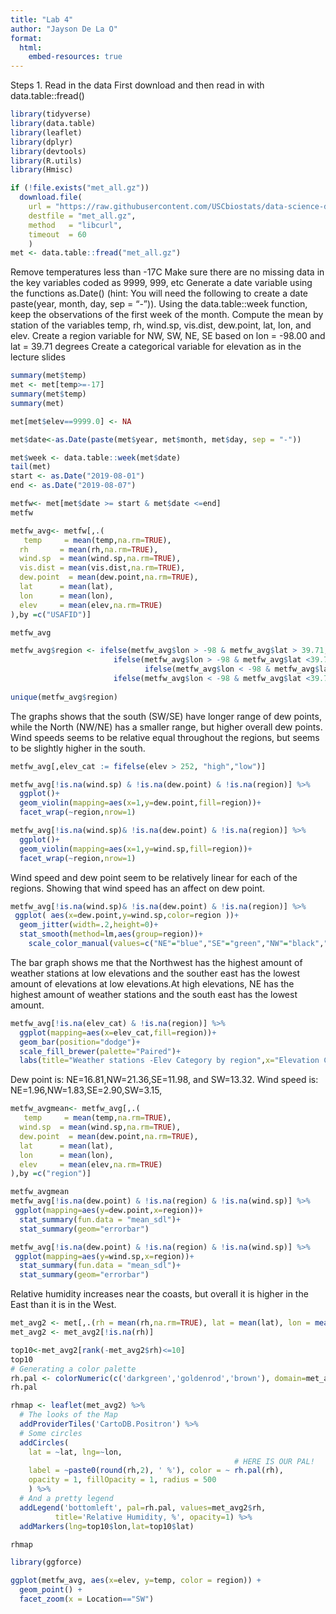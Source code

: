 ```yaml
---
title: "Lab 4"
author: "Jayson De La O"
format:
  html:
    embed-resources: true
---
```



Steps
1. Read in the data
First download and then read in with data.table::fread()

```r
library(tidyverse)
library(data.table)
library(leaflet)
library(dplyr)
library(devtools)
library(R.utils)
library(Hmisc)
```


```r
if (!file.exists("met_all.gz"))
  download.file(
    url = "https://raw.githubusercontent.com/USCbiostats/data-science-data/master/02_met/met_all.gz",
    destfile = "met_all.gz",
    method   = "libcurl",
    timeout  = 60
    )
met <- data.table::fread("met_all.gz")
```
Remove temperatures less than -17C
Make sure there are no missing data in the key variables coded as 9999, 999, etc
Generate a date variable using the functions as.Date() (hint: You will need the following to create a date paste(year, month, day, sep = "-")).
Using the data.table::week function, keep the observations of the first week of the month.
Compute the mean by station of the variables temp, rh, wind.sp, vis.dist, dew.point, lat, lon, and elev.
Create a region variable for NW, SW, NE, SE based on lon = -98.00 and lat = 39.71 degrees
Create a categorical variable for elevation as in the lecture slides
```r
summary(met$temp)
met <- met[temp>=-17]
summary(met$temp)
summary(met)

met[met$elev==9999.0] <- NA
```

```r
met$date<-as.Date(paste(met$year, met$month, met$day, sep = "-"))
```

```r
met$week <- data.table::week(met$date)
tail(met)
start <- as.Date("2019-08-01")
end <- as.Date("2019-08-07")
```
```r
metfw<- met[met$date >= start & met$date <=end]
metfw
```

```r
metfw_avg<- metfw[,.(
   temp     = mean(temp,na.rm=TRUE),
  rh       = mean(rh,na.rm=TRUE),
  wind.sp  = mean(wind.sp,na.rm=TRUE),
  vis.dist = mean(vis.dist,na.rm=TRUE),
  dew.point  = mean(dew.point,na.rm=TRUE),
  lat      = mean(lat),
  lon      = mean(lon), 
  elev     = mean(elev,na.rm=TRUE)
),by =c("USAFID")]

metfw_avg

```

```r
metfw_avg$region <- ifelse(metfw_avg$lon > -98 & metfw_avg$lat > 39.71,"NE",
                       ifelse(metfw_avg$lon > -98 & metfw_avg$lat <39.71,"NW",
                              ifelse(metfw_avg$lon < -98 & metfw_avg$lat > 39.71,"SE",
                       ifelse(metfw_avg$lon < -98 & metfw_avg$lat <39.71,"SW",NA))))
                              
unique(metfw_avg$region)
```
The graphs shows that the south (SW/SE) have longer range of dew points, while the North (NW/NE) has a smaller range, but higher overall dew points.
Wind speeds seems to be relative equal throughout the regions, but seems to be slightly higher in the south.
```r
metfw_avg[,elev_cat := fifelse(elev > 252, "high","low")]


```
```r
metfw_avg[!is.na(wind.sp) & !is.na(dew.point) & !is.na(region)] %>%
  ggplot()+
  geom_violin(mapping=aes(x=1,y=dew.point,fill=region))+
  facet_wrap(~region,nrow=1)

metfw_avg[!is.na(wind.sp)& !is.na(dew.point) & !is.na(region)] %>%
  ggplot()+
  geom_violin(mapping=aes(x=1,y=wind.sp,fill=region))+
  facet_wrap(~region,nrow=1)


```
Wind speed and dew point seem to be relatively linear for each of the regions. Showing that wind speed has an affect on dew point.

```r
metfw_avg[!is.na(wind.sp)& !is.na(dew.point) & !is.na(region)] %>%
 ggplot( aes(x=dew.point,y=wind.sp,color=region ))+
  geom_jitter(width=.2,height=0)+
  stat_smooth(method=lm,aes(group=region))+
    scale_color_manual(values=c("NE"="blue","SE"="green","NW"="black","SW"="red"))


```

The bar graph shows me that the Northwest has the highest amount of weather stations at low elevations and the souther east has the lowest amount of elevations at low elevations.At high elevations, NE has the highest amount of weather stations and the south east has the lowest amount.
```r
metfw_avg[!is.na(elev_cat) & !is.na(region)] %>%
  ggplot(mapping=aes(x=elev_cat,fill=region))+
  geom_bar(position="dodge")+
  scale_fill_brewer(palette="Paired")+
  labs(title="Weather stations -Elev Category by region",x="Elevation Category",y="Number of Weather Stations")
```

Dew point is:  NE=16.81,NW=21.36,SE=11.98, and SW=13.32.
Wind speed is: NE=1.96,NW=1.83,SE=2.90,SW=3.15,

```r
metfw_avgmean<- metfw_avg[,.(
   temp     = mean(temp,na.rm=TRUE),
  wind.sp  = mean(wind.sp,na.rm=TRUE),
  dew.point  = mean(dew.point,na.rm=TRUE),
  lat      = mean(lat),
  lon      = mean(lon), 
  elev     = mean(elev,na.rm=TRUE)
),by =c("region")]

metfw_avgmean
metfw_avg[!is.na(dew.point) & !is.na(region) & !is.na(wind.sp)] %>%
 ggplot(mapping=aes(y=dew.point,x=region))+
  stat_summary(fun.data = "mean_sdl")+
  stat_summary(geom="errorbar")

metfw_avg[!is.na(dew.point) & !is.na(region) & !is.na(wind.sp)] %>%
 ggplot(mapping=aes(y=wind.sp,x=region))+
  stat_summary(fun.data = "mean_sdl")+
  stat_summary(geom="errorbar")

```

Relative humidity increases near the coasts, but overall it is higher in the East than it is in the West.
```r
  

met_avg2 <- met[,.(rh = mean(rh,na.rm=TRUE), lat = mean(lat), lon = mean(lon)),  by=c("USAFID")]
met_avg2 <- met_avg2[!is.na(rh)]

top10<-met_avg2[rank(-met_avg2$rh)<=10]
top10
# Generating a color palette
rh.pal <- colorNumeric(c('darkgreen','goldenrod','brown'), domain=met_avg2$rh)
rh.pal

rhmap <- leaflet(met_avg2) %>% 
  # The looks of the Map
  addProviderTiles('CartoDB.Positron') %>% 
  # Some circles
  addCircles(
    lat = ~lat, lng=~lon,
                                                  # HERE IS OUR PAL!
    label = ~paste0(round(rh,2), ' %'), color = ~ rh.pal(rh),
    opacity = 1, fillOpacity = 1, radius = 500
    ) %>%
  # And a pretty legend
  addLegend('bottomleft', pal=rh.pal, values=met_avg2$rh,
          title='Relative Humidity, %', opacity=1) %>%
  addMarkers(lng=top10$lon,lat=top10$lat)

rhmap
```

```r

library(ggforce)

ggplot(metfw_avg, aes(x=elev, y=temp, color = region)) +
  geom_point() +
  facet_zoom(x = Location=="SW")
```


